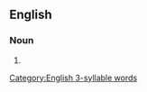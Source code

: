 ==English==

===Noun===
{{head|en|noun form}}

# {{plural of|en|ombudsman}}

[[Category:English 3-syllable words]]